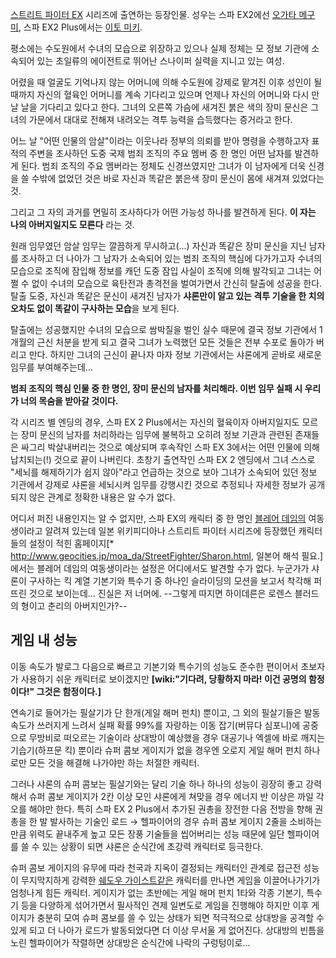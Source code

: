 [[스트리트 파이터 EX]] 시리즈에 출연하는 등장인물. 성우는 스파 EX2에선 [[오가타 메구미]], 스파 EX2 Plus에서는 [[이토 미키]].

평소에는 수도원에서 수녀의 모습으로 위장하고 있으나 실제 정체는 모 정보 기관에 소속되어 있는 초일류의 에이전트로 뛰어난 스나이퍼 실력을 지니고 있는 여성.

어렸을 때 얼굴도 기억나지 않는 어머니에 의해 수도원에 강제로 맡겨진 이후 성인이 될 때까지 자신의 혈육인 어머니를 계속 기다리고 있으며 언제나 자신의 어머니와 다시 만날 날을 기다리고 있다고 한다. 그녀의 오른쪽 가슴에 새겨진 붉은 색의 장미 문신은 그녀의 가문에서 대대로 전해져 내려오는 격투 능력을 습득했다는 증거라고 한다.

어느 날 "어떤 인물의 암살"이라는 이웃나라 정부의 의뢰를 받아 명령을 수행하고자 표적의 주변을 조사하던 도중 국제 범죄 조직의 주요 멤버 중 한 명인 어떤 남자를 발견하게 된다. 범죄 조직의 주요 멤버라는 정체도 신경쓰였지만 그녀가 이 남자에게 더욱 신경을 쓸 수밖에 없었던 것은 바로 자신과 똑같은 붉은색 장미 문신이 몸에 새겨져 있었다는 것.

그리고 그 자의 과거를 면밀히 조사하다가 어떤 가능성 하나를 발견하게 된다. '''이 자는 나의 아버지일지도 모른다''' 라는 것.

원래 임무였던 암살 임무는 깔끔하게 무시하고(...) 자신과 똑같은 장미 문신을 지닌 남자를 조사하고 더 나아가 그 남자가 소속되어 있는 범죄 조직의 핵심에 다가가고자 수녀의 모습으로 조직에 잠입해 정보를 캐던 도중 잠입 사실이 조직에 의해 발각되고 그녀는 어쩔 수 없이 수녀의 모습으로 육탄전과 총격전을 벌여가면서 간신히 탈출에 성공을 한다. 탈출 도중, 자신과 똑같은 문신이 새겨진 남자가 '''샤론만이 알고 있는 격투 기술을 한 치의 오차도 없이 똑같이 구사하는 모습'''을 보게 된다.

탈출에는 성공했지만 수녀의 모습으로 쌈박질을 벌인 실수 때문에 결국 정보 기관에서 1개월의 근신 처분을 받게 되고 결국 그녀가 노력했던 모든 것들은 전부 수포로 돌아가 버리고 만다. 하지만 그녀의 근신이 끝나자 마자 정보 기관에서는 샤론에게 곧바로 새로운 임무를 부여해주는데...


'''범죄 조직의 핵심 인물 중 한 명인, 장미 문신의 남자를 처리해라. 이번 임무 실패 시 우리가 너의 목숨을 받아갈 것이다.'''


각 시리즈 별 엔딩의 경우, 스파 EX 2 Plus에서는 자신의 혈육이자 아버지일지도 모르는 장미 문신의 남자를 처리하라는 임무에 불복하고 오히려 정보 기관과 관련된 존재들은 싸그리 박살내버리는 것으로 예상되며 후속작인 스파 EX 3에서는 어떤 인물에 의해 납치되는(!) 것으로 끝이 나버린다. 초창기 출연작인 스파 EX 2 엔딩에서 그녀 스스로 "세뇌를 해제하기가 쉽지 않아"라고 언급하는 것으로 보아 그녀가 소속되어 있던 정보 기관에서 강제로 샤론을 세뇌시켜 임무를 강행시킨 것으로 추정되나 자세한 정보가 공개되지 않은 관계로 정확한 내용은 알 수가 없다.

어디서 퍼진 내용인지는 알 수 없지만, 스파 EX의 캐릭터 중 한 명인 [[블레어 데임]]의 여동생이라고 알려져 있는데 일본 위키피디아나 스트리트 파이터 시리즈에 등장했던 캐릭터들의 설정이 적힌 홈페이지[* http://www.geocities.jp/moa_da/StreetFighter/Sharon.html, 일본어 해석 필요.]에서는 블레어 데임의 여동생이라는 설정은 어디에서도 발견할 수가 없다. 누군가가 샤론이 구사하는 킥 계열 기본기와 특수기 중 하나인 슬라이딩의 모션을 보고서 착각해 퍼뜨린 것으로 보이는데... 진실은 저 너머에. --그렇게 따지면 하이데른은 로렌스 블러드의 형이고 춘리의 아버지인가?--

== 게임 내 성능 ==

이동 속도가 발로그 다음으로 빠르고 기본기와 특수기의 성능도 준수한 편이어서 초보자가 사용하기 쉬운 캐릭터로 보이겠지만 '''[wiki:"기다려, 당황하지 마라! 이건 공명의 함정이다!" 그것은 함정이다.]'''

연속기로 들어가는 필살기가 단 한개(게일 해머 펀치) 뿐이고, 그 외의 필살기들은 발동 속도가 쓰러지게 느려서 실패 확률 99%를 자랑하는 이동 잡기(버뮤다 심포니)에 공중으로 무방비로 떠오르는 기술이라 상대방이 예상했을 경우 대공기나 엑셀에 바로 깨지는 기습기(하프문 킥) 뿐이라 슈퍼 콤보 게이지가 없을 경우엔 오로지 게일 해머 펀치 하나로만 모든 것을 해결해 나가야만 하는 처절한 캐릭터.

그러나 샤론의 슈퍼 콤보는 필살기와는 달리 기술 하나 하나의 성능이 굉장히 좋고 강력해서 슈퍼 콤보 게이지가 2칸 이상 모인 샤론에게 쳐맞을 경우 에너지 반 이상은 까일 각오를 해야만 한다. 특히 스파 EX 2 Plus에서 추가된 권총을 장전한 다음 전방을 향해 권총을 한 발 발사하는 기술인 로드 → 헬파이어의 경우 슈퍼 콤보 게이지 2줄을 소비하는 만큼 위력도 끝내주게 높고 모든 장풍 기술들을 씹어버리는 성능 때문에 일단 헬파이어를 쓸 수 있는 상황이 되면 샤론은 순식간에 초강력 캐릭터로 등극한다.

슈퍼 콤보 게이지의 유무에 따라 천국과 지옥이 결정되는 캐릭터인 관계로 접근전 성능이 무지막지하게 강력한 [[쉐도우 가이스트]]같은 캐릭터를 만나면 게임을 이끌어나가기가 엄청나게 힘든 캐릭터. 게이지가 없는 초반에는 게일 해머 펀치 1타와 각종 기본기, 특수기 등을 다양하게 섞어가면서 필사적인 견제 일변도로 게임을 진행해야 하지만 이후 게이지가 충분히 모여 슈퍼 콤보를 쓸 수 있는 상태가 되면 적극적으로 상대방을 공격할 수 있게 되고 더 나아가 로드가 발동되었다면 더 이상 무서울 게 없어진다. 상대방의 빈틈을 노린 헬파이어가 작렬하면 상대방은 순식간에 나락의 구렁텅이로...
